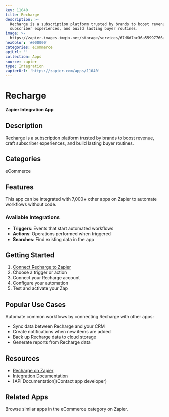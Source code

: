 ```yaml
---
key: 11040
title: Recharge
description: >-
  Recharge is a subscription platform trusted by brands to boost revenue, craft
  subscriber experiences, and build lasting buyer routines.
image: >-
  https://zapier-images.imgix.net/storage/services/67d6d7bc36a55997766a2d4896f28bb6.png?auto=format%2Ccompress&ixlib=python-3.0.0&q=50
hexColor: '#000000'
categories: eCommerce
apiUrl: ''
collection: Apps
source: zapier
type: Integration
zapierUrl: 'https://zapier.com/apps/11040'
---
```

# Recharge

**Zapier Integration App**

## Description

Recharge is a subscription platform trusted by brands to boost revenue, craft subscriber experiences, and build lasting buyer routines.

## Categories

eCommerce

## Features

This app can be integrated with 7,000+ other apps on Zapier to automate workflows without code.

### Available Integrations

- **Triggers**: Events that start automated workflows
- **Actions**: Operations performed when triggered
- **Searches**: Find existing data in the app

## Getting Started

1. [Connect Recharge to Zapier](https://zapier.com/apps/11040)
2. Choose a trigger or action
3. Connect your Recharge account
4. Configure your automation
5. Test and activate your Zap

## Popular Use Cases

Automate common workflows by connecting Recharge with other apps:

- Sync data between Recharge and your CRM
- Create notifications when new items are added
- Back up Recharge data to cloud storage
- Generate reports from Recharge data

## Resources

- [Recharge on Zapier](https://zapier.com/apps/11040)
- [Integration Documentation](https://zapier.com/apps/11040/integrations)
- [API Documentation](Contact app developer)

## Related Apps

Browse similar apps in the eCommerce category on Zapier.

